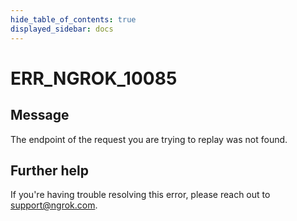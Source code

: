 ```yaml
---
hide_table_of_contents: true
displayed_sidebar: docs
---
```



# ERR_NGROK_10085

## Message

The endpoint of the request you are trying to replay was not found.

<ErrorDetails error="err_ngrok_10085" />

## Further help

If you're having trouble resolving this error, please reach out to [support@ngrok.com](mailto:support@ngrok.com?subject=Help%20with%20ERR_NGROK_10085).

